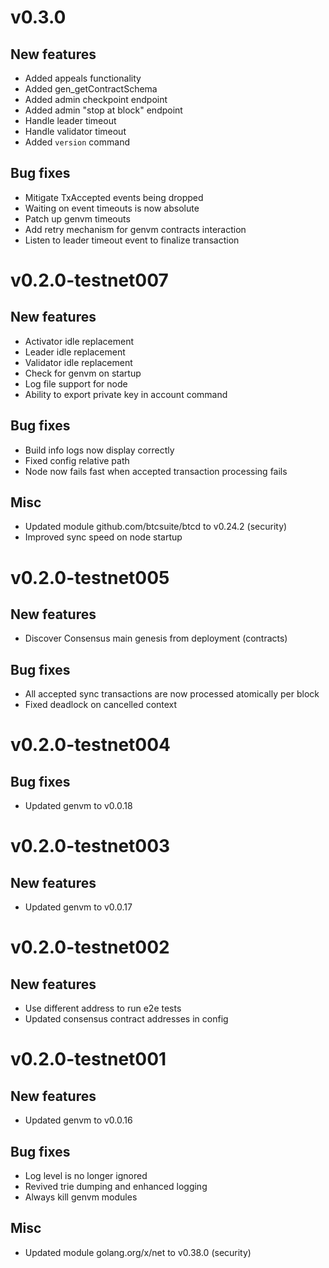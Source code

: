 # v0.3.0

## New features

- Added appeals functionality
- Added gen_getContractSchema
- Added admin checkpoint endpoint
- Added admin "stop at block" endpoint
- Handle leader timeout
- Handle validator timeout
- Added `version` command

## Bug fixes

- Mitigate TxAccepted events being dropped
- Waiting on event timeouts is now absolute
- Patch up genvm timeouts
- Add retry mechanism for genvm contracts interaction
- Listen to leader timeout event to finalize transaction

# v0.2.0-testnet007

## New features

- Activator idle replacement
- Leader idle replacement
- Validator idle replacement
- Check for genvm on startup
- Log file support for node
- Ability to export private key in account command

## Bug fixes

- Build info logs now display correctly
- Fixed config relative path
- Node now fails fast when accepted transaction processing fails

## Misc

- Updated module github.com/btcsuite/btcd to v0.24.2 (security)
- Improved sync speed on node startup

# v0.2.0-testnet005

## New features

- Discover Consensus main genesis from deployment (contracts)

## Bug fixes

- All accepted sync transactions are now processed atomically per block
- Fixed deadlock on cancelled context

# v0.2.0-testnet004

## Bug fixes

- Updated genvm to v0.0.18

# v0.2.0-testnet003

## New features

- Updated genvm to v0.0.17

# v0.2.0-testnet002

## New features

- Use different address to run e2e tests
- Updated consensus contract addresses in config

# v0.2.0-testnet001

## New features

- Updated genvm to v0.0.16

## Bug fixes

- Log level is no longer ignored
- Revived trie dumping and enhanced logging
- Always kill genvm modules

## Misc

- Updated module golang.org/x/net to v0.38.0 (security)
